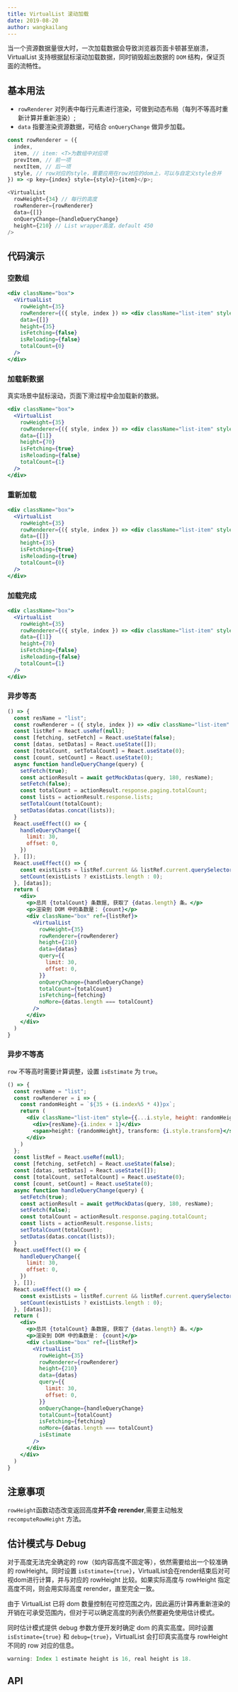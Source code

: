 ```yaml
---
title: VirtualList 滚动加载
date: 2019-08-20
author: wangkailang
---
```


当一个资源数据量很大时，一次加载数据会导致浏览器页面卡顿甚至崩溃，VirtualList 支持根据鼠标滚动加载数据，同时销毁超出数据的 `DOM` 结构，保证页面的流畅性。

## 基本用法
- `rowRenderer` 对列表中每行元素进行渲染，可做到动态布局（每列不等高时重新计算并重新渲染）;
- `data` 指要渲染资源数据，可结合 `onQueryChange` 做异步加载。
```js isShow
const rowRenderer = ({
  index,
  item, // item: <T>为数组中对应项
  prevItem, // 前一项
  nextItem, // 后一项
  style, // row对应的style，需要应用在row对应的dom上，可以与自定义style合并
}) => <p key={index} style={style}>{item}</p>;

<VirtualList
  rowHeight={34} // 每行的高度
  rowRenderer={rowRenderer}
  data={[]}
  onQueryChange={handleQueryChange}
  height={210} // List wrapper高度，default 450
/>
```
## 代码演示

### 空数组
```jsx
<div className="box">
  <VirtualList
    rowHeight={35}
    rowRenderer={({ style, index }) => <div className="list-item" style={style} key={index}>item-{index}</div>}
    data={[]}
    height={35}
    isFetching={false}
    isReloading={false}
    totalCount={0}
  />
</div>
```
### 加载新数据
真实场景中鼠标滚动，页面下滑过程中会加载新的数据。
```jsx
<div className="box">
  <VirtualList
    rowHeight={35}
    rowRenderer={({ style, index }) => <div className="list-item" style={style} key={index}>item-{index}</div>}
    data={[1]}
    height={70}
    isFetching={true}
    isReloading={false}
    totalCount={1}
  />
</div>
```
### 重新加载
```jsx
<div className="box">
  <VirtualList
    rowHeight={35}
    rowRenderer={({ style, index }) => <div className="list-item" style={style} key={index}>item-{index}</div>}
    data={[]}
    height={35}
    isFetching={true}
    isReloading={true}
    totalCount={0}
  />
</div>
```

### 加载完成
```jsx
<div className="box">
  <VirtualList
    rowHeight={35}
    rowRenderer={({ style, index }) => <div className="list-item" style={style} key={index}>item-{index}</div>}
    data={[1]}
    height={70}
    isFetching={false}
    isReloading={false}
    totalCount={1}
  />
</div>
```
### 异步等高
```jsx
() => {
  const resName = "list";
  const rowRenderer = ({ style, index }) => <div className="list-item" style={style} key={index}>item-{index}</div>
  const listRef = React.useRef(null);
  const [fetching, setFetch] = React.useState(false);
  const [datas, setDatas] = React.useState([]);
  const [totalCount, setTotalCount] = React.useState(0);
  const [count, setCount] = React.useState(0);
  async function handleQueryChange(query) {
    setFetch(true);
    const actionResult = await getMockDatas(query, 180, resName);
    setFetch(false);
    const totalCount = actionResult.response.paging.totalCount;
    const lists = actionResult.response.lists;
    setTotalCount(totalCount);
    setDatas(datas.concat(lists));
  }
  React.useEffect(() => {
    handleQueryChange({
      limit: 30,
      offset: 0,
    })
  }, []);
  React.useEffect(() => {
    const existLists = listRef.current && listRef.current.querySelectorAll('.VirtualList > *');
    setCount(existLists ? existLists.length : 0);
  }, [datas]);
  return (
    <div>
      <p>总共 {totalCount} 条数据, 获取了 {datas.length} 条。</p>
      <p>渲染到 DOM 中的条数是： {count}</p>
      <div className="box" ref={listRef}>
        <VirtualList
          rowHeight={35}
          rowRenderer={rowRenderer}
          height={210}
          data={datas}
          query={{
            limit: 30,
            offset: 0,
          }}
          onQueryChange={handleQueryChange}
          totalCount={totalCount}
          isFetching={fetching}
          noMore={datas.length === totalCount}
        />
      </div>
    </div>
  )
}
```

### 异步不等高
`row` 不等高时需要计算调整，设置 `isEstimate` 为 `true`。
```jsx
() => {
  const resName = "list";
  const rowRenderer = i => {
    const randomHeight = `${35 + (i.index%5 * 4)}px`;
    return (
      <div className="list-item" style={{...i.style, height: randomHeight}} key={i.index}>
        <div>{resName}-{i.index + 1}</div>
        <span>height: {randomHeight}, transform: {i.style.transform}</span>
      </div>
    )
  };
  const listRef = React.useRef(null);
  const [fetching, setFetch] = React.useState(false);
  const [datas, setDatas] = React.useState([]);
  const [totalCount, setTotalCount] = React.useState(0);
  const [count, setCount] = React.useState(0);
  async function handleQueryChange(query) {
    setFetch(true);
    const actionResult = await getMockDatas(query, 180, resName);
    setFetch(false);
    const totalCount = actionResult.response.paging.totalCount;
    const lists = actionResult.response.lists;
    setTotalCount(totalCount);
    setDatas(datas.concat(lists));
  }
  React.useEffect(() => {
    handleQueryChange({
      limit: 30,
      offset: 0,
    })
  }, []);
  React.useEffect(() => {
    const existLists = listRef.current && listRef.current.querySelectorAll('.VirtualList > *');
    setCount(existLists ? existLists.length : 0);
  }, [datas]);
  return (
    <div>
      <p>总共 {totalCount} 条数据, 获取了 {datas.length} 条。</p>
      <p>渲染到 DOM 中的条数是： {count}</p>
      <div className="box" ref={listRef}>
        <VirtualList
          rowHeight={35}
          rowRenderer={rowRenderer}
          height={210}
          data={datas}
          query={{
            limit: 30,
            offset: 0,
          }}
          onQueryChange={handleQueryChange}
          totalCount={totalCount}
          isFetching={fetching}
          noMore={datas.length === totalCount}
          isEstimate
        />
      </div>
    </div>
  )
}
```

## 注意事项
`rowHeight`函数动态改变返回高度**并不会 rerender**,需要主动触发 `recomputeRowHeight` 方法。

## 估计模式与 Debug
对于高度无法完全确定的 row（如内容高度不固定等），依然需要给出一个较准确的 rowHeight。同时设置 `isEstimate={true}`，VirtualList会在render结束后对可视dom进行计算，并与对应的 rowHeight 比较。如果实际高度与 rowHeight 指定高度不同，则会用实际高度 rerender，直至完全一致。

由于 VirtualList 已将 dom 数量控制在可控范围之内，因此遍历计算再重新渲染的开销在可承受范围内，但对于可以确定高度的列表仍然要避免使用估计模式。

同时估计模式提供 debug 参数方便开发时确定 dom 的真实高度。同时设置 `isEstimate={true}` 和 `debug={true}`，VirtualList 会打印真实高度与 rowHeight 不同的 row 对应的信息。
```js isShow
warning: Index 1 estimate height is 16, real height is 18.
```
## API